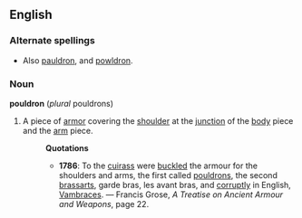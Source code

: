 ==English==
===Alternate spellings===
* Also [[pauldron]], and [[powldron]].
===Noun===
'''pouldron''' (''plural'' pouldrons)
# A piece of [[armor]] covering the [[shoulder]] at the [[junction]] of the [[body]] piece and the [[arm]] piece.
#:'''Quotations'''
#:*'''1786''': To the [[cuirass]] were [[buckle]]d the armour for the shoulders and arms, the first called [[pouldron]]s, the second [[brassart]]s, garde bras, les avant bras, and [[corruptly]] in English, [[Vambrace]]s. &mdash; Francis Grose, ''A Treatise on Ancient Armour and Weapons'', page 22.